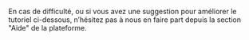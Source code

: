 En cas de difficulté, ou si vous avez une suggestion pour améliorer le tutoriel ci-dessous, n’hésitez pas à nous en faire part depuis la section "Aide" de la plateforme.

